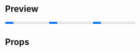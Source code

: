 

<Meta title="Common | Progress" />

# Preview

<Preview>
  <Story name="Empty">
    <Box width={500}>
      <Progress current={0} total={10}>
        0% complete
      </Progress>
    </Box>
  </Story>
</Preview>

<Preview>
  <Story name="Partial">
    <Box width={500}>
      <Progress current={3} total={10}>
        30% complete
      </Progress>
    </Box>
  </Story>
</Preview>

<Preview>
  <Story name="Full">
    <Box width={500}>
      <Progress current={10} total={10}>
        100% complete
      </Progress>
    </Box>
  </Story>
</Preview>

# Props

<Props of={Progress} />
